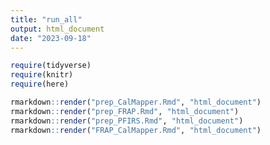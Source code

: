 ```yaml
---
title: "run_all"
output: html_document
date: "2023-09-18"
---
```



```r
require(tidyverse)
require(knitr)
require(here)
```

```r
rmarkdown::render("prep_CalMapper.Rmd", "html_document")
rmarkdown::render("prep_FRAP.Rmd", "html_document")
rmarkdown::render("prep_PFIRS.Rmd", "html_document")
rmarkdown::render("FRAP_CalMapper.Rmd", "html_document")
```

